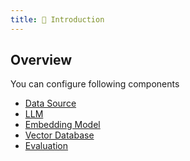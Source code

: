 ---
title: 🧩 Introduction
---

## Overview

You can configure following components

* [Data Source](/components/data-sources/overview)
* [LLM](/components/llms)
* [Embedding Model](/components/embedding-models)
* [Vector Database](/components/vector-databases)
* [Evaluation](/components/evaluation)
